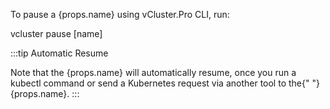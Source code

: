 
<p>To pause a {props.name} using vCluster.Pro CLI, run:</p>
<CodeBlock>
  vcluster pause [name]
</CodeBlock>

:::tip Automatic Resume

<span>
  Note that the {props.name} will automatically resume, once you run a
  kubectl command or send a Kubernetes request via another tool to the{" "}
  {props.name}.
</span>
:::
